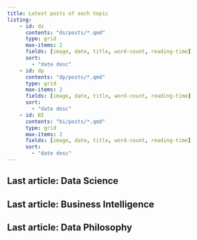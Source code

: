 ```yaml
---
title: Latest posts of each topic
listing:
    - id: ds
      contents: "ds/posts/*.qmd"
      type: grid
      max-items: 2
      fields: [image, date, title, word-count, reading-time]
      sort:
        - "date desc"
    - id: dp
      contents: "dp/posts/*.qmd"
      type: grid
      max-items: 2
      fields: [image, date, title, word-count, reading-time]
      sort:
        - "date desc"
    - id: BI
      contents: "bi/posts/*.qmd"
      type: grid
      max-items: 2
      fields: [image, date, title, word-count, reading-time]
      sort:
        - "date desc"
---
```


## Last article: Data Science

:::{#ds}
:::

## Last article: Business Intelligence

:::{#BI}
:::

## Last article: Data Philosophy

:::{#dp}
:::
